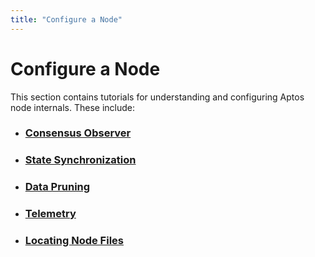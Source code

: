 ```yaml
---
title: "Configure a Node"
---
```


# Configure a Node

This section contains tutorials for understanding and configuring Aptos node internals. These include:

- ### [Consensus Observer](configure/consensus-observer.mdx)
- ### [State Synchronization](configure/state-sync.mdx)
- ### [Data Pruning](configure/data-pruning.mdx)
- ### [Telemetry](configure/telemetry.mdx)
- ### [Locating Node Files](configure/node-files-all-networks.mdx)
